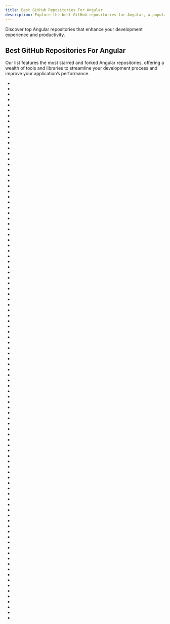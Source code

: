 ```yaml
---
title: Best GitHub Repositories For Angular
description: Explore the best GitHub repositories for Angular, a popular framework for building dynamic web applications.
---
```

Discover top Angular repositories that enhance your development experience and productivity.
## Best GitHub Repositories For Angular

Our list features the most starred and forked Angular repositories, offering a wealth of tools and libraries to streamline your development process and improve your application’s performance.

- <Badge owner="justjavac" repoName="free-programming-books-zh_CN" stars="https://img.shields.io/github/stars/justjavac/free-programming-books-zh_CN?style=flat&logoSize=auto" forks="https://img.shields.io/github/forks/justjavac/free-programming-books-zh_CN?style=flat&logoSize=auto"/>
- <Badge owner="angular" repoName="angular" stars="https://img.shields.io/github/stars/angular/angular?style=flat&logoSize=auto" forks="https://img.shields.io/github/forks/angular/angular?style=flat&logoSize=auto"/>
- <Badge owner="storybookjs" repoName="storybook" stars="https://img.shields.io/github/stars/storybookjs/storybook?style=flat&logoSize=auto" forks="https://img.shields.io/github/forks/storybookjs/storybook?style=flat&logoSize=auto"/>
- <Badge owner="gothinkster" repoName="realworld" stars="https://img.shields.io/github/stars/gothinkster/realworld?style=flat&logoSize=auto" forks="https://img.shields.io/github/forks/gothinkster/realworld?style=flat&logoSize=auto"/>
- <Badge owner="leonardomso" repoName="33-js-concepts" stars="https://img.shields.io/github/stars/leonardomso/33-js-concepts?style=flat&logoSize=auto" forks="https://img.shields.io/github/forks/leonardomso/33-js-concepts?style=flat&logoSize=auto"/>
- <Badge owner="angular" repoName="angular.js" stars="https://img.shields.io/github/stars/angular/angular.js?style=flat&logoSize=auto" forks="https://img.shields.io/github/forks/angular/angular.js?style=flat&logoSize=auto"/>
- <Badge owner="ionic-team" repoName="ionic-framework" stars="https://img.shields.io/github/stars/ionic-team/ionic-framework?style=flat&logoSize=auto" forks="https://img.shields.io/github/forks/ionic-team/ionic-framework?style=flat&logoSize=auto"/>
- <Badge owner="prettier" repoName="prettier" stars="https://img.shields.io/github/stars/prettier/prettier?style=flat&logoSize=auto" forks="https://img.shields.io/github/forks/prettier/prettier?style=flat&logoSize=auto"/>
- <Badge owner="Asabeneh" repoName="30-Days-Of-JavaScript" stars="https://img.shields.io/github/stars/Asabeneh/30-Days-Of-JavaScript?style=flat&logoSize=auto" forks="https://img.shields.io/github/forks/Asabeneh/30-Days-Of-JavaScript?style=flat&logoSize=auto"/>
- <Badge owner="SheetJS" repoName="sheetjs" stars="https://img.shields.io/github/stars/SheetJS/sheetjs?style=flat&logoSize=auto" forks="https://img.shields.io/github/forks/SheetJS/sheetjs?style=flat&logoSize=auto"/>
- <Badge owner="tastejs" repoName="todomvc" stars="https://img.shields.io/github/stars/tastejs/todomvc?style=flat&logoSize=auto" forks="https://img.shields.io/github/forks/tastejs/todomvc?style=flat&logoSize=auto"/>
- <Badge owner="angular" repoName="angular-cli" stars="https://img.shields.io/github/stars/angular/angular-cli?style=flat&logoSize=auto" forks="https://img.shields.io/github/forks/angular/angular-cli?style=flat&logoSize=auto"/>
- <Badge owner="akveo" repoName="ngx-admin" stars="https://img.shields.io/github/stars/akveo/ngx-admin?style=flat&logoSize=auto" forks="https://img.shields.io/github/forks/akveo/ngx-admin?style=flat&logoSize=auto"/>
- <Badge owner="wailsapp" repoName="wails" stars="https://img.shields.io/github/stars/wailsapp/wails?style=flat&logoSize=auto" forks="https://img.shields.io/github/forks/wailsapp/wails?style=flat&logoSize=auto"/>
- <Badge owner="angular" repoName="components" stars="https://img.shields.io/github/stars/angular/components?style=flat&logoSize=auto" forks="https://img.shields.io/github/forks/angular/components?style=flat&logoSize=auto"/>
- <Badge owner="NativeScript" repoName="NativeScript" stars="https://img.shields.io/github/stars/NativeScript/NativeScript?style=flat&logoSize=auto" forks="https://img.shields.io/github/forks/NativeScript/NativeScript?style=flat&logoSize=auto"/>
- <Badge owner="goldbergyoni" repoName="javascript-testing-best-practices" stars="https://img.shields.io/github/stars/goldbergyoni/javascript-testing-best-practices?style=flat&logoSize=auto" forks="https://img.shields.io/github/forks/goldbergyoni/javascript-testing-best-practices?style=flat&logoSize=auto"/>
- <Badge owner="sudheerj" repoName="javascript-interview-questions" stars="https://img.shields.io/github/stars/sudheerj/javascript-interview-questions?style=flat&logoSize=auto" forks="https://img.shields.io/github/forks/sudheerj/javascript-interview-questions?style=flat&logoSize=auto"/>
- <Badge owner="johnpapa" repoName="angular-styleguide" stars="https://img.shields.io/github/stars/johnpapa/angular-styleguide?style=flat&logoSize=auto" forks="https://img.shields.io/github/forks/johnpapa/angular-styleguide?style=flat&logoSize=auto"/>
- <Badge owner="nrwl" repoName="nx" stars="https://img.shields.io/github/stars/nrwl/nx?style=flat&logoSize=auto" forks="https://img.shields.io/github/forks/nrwl/nx?style=flat&logoSize=auto"/>
- <Badge owner="pubkey" repoName="rxdb" stars="https://img.shields.io/github/stars/pubkey/rxdb?style=flat&logoSize=auto" forks="https://img.shields.io/github/forks/pubkey/rxdb?style=flat&logoSize=auto"/>
- <Badge owner="jhipster" repoName="generator-jhipster" stars="https://img.shields.io/github/stars/jhipster/generator-jhipster?style=flat&logoSize=auto" forks="https://img.shields.io/github/forks/jhipster/generator-jhipster?style=flat&logoSize=auto"/>
- <Badge owner="paperless-ngx" repoName="paperless-ngx" stars="https://img.shields.io/github/stars/paperless-ngx/paperless-ngx?style=flat&logoSize=auto" forks="https://img.shields.io/github/forks/paperless-ngx/paperless-ngx?style=flat&logoSize=auto"/>
- <Badge owner="handsontable" repoName="handsontable" stars="https://img.shields.io/github/stars/handsontable/handsontable?style=flat&logoSize=auto" forks="https://img.shields.io/github/forks/handsontable/handsontable?style=flat&logoSize=auto"/>
- <Badge owner="teambit" repoName="bit" stars="https://img.shields.io/github/stars/teambit/bit?style=flat&logoSize=auto" forks="https://img.shields.io/github/forks/teambit/bit?style=flat&logoSize=auto"/>
- <Badge owner="sweetalert2" repoName="sweetalert2" stars="https://img.shields.io/github/stars/sweetalert2/sweetalert2?style=flat&logoSize=auto" forks="https://img.shields.io/github/forks/sweetalert2/sweetalert2?style=flat&logoSize=auto"/>
- <Badge owner="jasontaylordev" repoName="CleanArchitecture" stars="https://img.shields.io/github/stars/jasontaylordev/CleanArchitecture?style=flat&logoSize=auto" forks="https://img.shields.io/github/forks/jasontaylordev/CleanArchitecture?style=flat&logoSize=auto"/>
- <Badge owner="tinymce" repoName="tinymce" stars="https://img.shields.io/github/stars/tinymce/tinymce?style=flat&logoSize=auto" forks="https://img.shields.io/github/forks/tinymce/tinymce?style=flat&logoSize=auto"/>
- <Badge owner="angular-ui" repoName="bootstrap" stars="https://img.shields.io/github/stars/angular-ui/bootstrap?style=flat&logoSize=auto" forks="https://img.shields.io/github/forks/angular-ui/bootstrap?style=flat&logoSize=auto"/>
- <Badge owner="codesandbox" repoName="codesandbox-client" stars="https://img.shields.io/github/stars/codesandbox/codesandbox-client?style=flat&logoSize=auto" forks="https://img.shields.io/github/forks/codesandbox/codesandbox-client?style=flat&logoSize=auto"/>
- <Badge owner="Chocobozzz" repoName="PeerTube" stars="https://img.shields.io/github/stars/Chocobozzz/PeerTube?style=flat&logoSize=auto" forks="https://img.shields.io/github/forks/Chocobozzz/PeerTube?style=flat&logoSize=auto"/>
- <Badge owner="angular" repoName="angular-seed" stars="https://img.shields.io/github/stars/angular/angular-seed?style=flat&logoSize=auto" forks="https://img.shields.io/github/forks/angular/angular-seed?style=flat&logoSize=auto"/>
- <Badge owner="abpframework" repoName="abp" stars="https://img.shields.io/github/stars/abpframework/abp?style=flat&logoSize=auto" forks="https://img.shields.io/github/forks/abpframework/abp?style=flat&logoSize=auto"/>
- <Badge owner="ag-grid" repoName="ag-grid" stars="https://img.shields.io/github/stars/ag-grid/ag-grid?style=flat&logoSize=auto" forks="https://img.shields.io/github/forks/ag-grid/ag-grid?style=flat&logoSize=auto"/>
- <Badge owner="ionic-team" repoName="stencil" stars="https://img.shields.io/github/stars/ionic-team/stencil?style=flat&logoSize=auto" forks="https://img.shields.io/github/forks/ionic-team/stencil?style=flat&logoSize=auto"/>
- <Badge owner="BuilderIO" repoName="mitosis" stars="https://img.shields.io/github/stars/BuilderIO/mitosis?style=flat&logoSize=auto" forks="https://img.shields.io/github/forks/BuilderIO/mitosis?style=flat&logoSize=auto"/>
- <Badge owner="linnovate" repoName="mean" stars="https://img.shields.io/github/stars/linnovate/mean?style=flat&logoSize=auto" forks="https://img.shields.io/github/forks/linnovate/mean?style=flat&logoSize=auto"/>
- <Badge owner="dotansimha" repoName="graphql-code-generator" stars="https://img.shields.io/github/stars/dotansimha/graphql-code-generator?style=flat&logoSize=auto" forks="https://img.shields.io/github/forks/dotansimha/graphql-code-generator?style=flat&logoSize=auto"/>
- <Badge owner="jmcunningham" repoName="AngularJS-Learning" stars="https://img.shields.io/github/stars/jmcunningham/AngularJS-Learning?style=flat&logoSize=auto" forks="https://img.shields.io/github/forks/jmcunningham/AngularJS-Learning?style=flat&logoSize=auto"/>
- <Badge owner="primefaces" repoName="primeng" stars="https://img.shields.io/github/stars/primefaces/primeng?style=flat&logoSize=auto" forks="https://img.shields.io/github/forks/primefaces/primeng?style=flat&logoSize=auto"/>
- <Badge owner="PatrickJS" repoName="PatrickJS-starter" stars="https://img.shields.io/github/stars/PatrickJS/PatrickJS-starter?style=flat&logoSize=auto" forks="https://img.shields.io/github/forks/PatrickJS/PatrickJS-starter?style=flat&logoSize=auto"/>
- <Badge owner="PatrickJS" repoName="awesome-angular" stars="https://img.shields.io/github/stars/PatrickJS/awesome-angular?style=flat&logoSize=auto" forks="https://img.shields.io/github/forks/PatrickJS/awesome-angular?style=flat&logoSize=auto"/>
- <Badge owner="openreplay" repoName="openreplay" stars="https://img.shields.io/github/stars/openreplay/openreplay?style=flat&logoSize=auto" forks="https://img.shields.io/github/forks/openreplay/openreplay?style=flat&logoSize=auto"/>
- <Badge owner="opf" repoName="openproject" stars="https://img.shields.io/github/stars/opf/openproject?style=flat&logoSize=auto" forks="https://img.shields.io/github/forks/opf/openproject?style=flat&logoSize=auto"/>
- <Badge owner="bitwarden" repoName="clients" stars="https://img.shields.io/github/stars/bitwarden/clients?style=flat&logoSize=auto" forks="https://img.shields.io/github/forks/bitwarden/clients?style=flat&logoSize=auto"/>
- <Badge owner="NG-ZORRO" repoName="ng-zorro-antd" stars="https://img.shields.io/github/stars/NG-ZORRO/ng-zorro-antd?style=flat&logoSize=auto" forks="https://img.shields.io/github/forks/NG-ZORRO/ng-zorro-antd?style=flat&logoSize=auto"/>
- <Badge owner="OnsenUI" repoName="OnsenUI" stars="https://img.shields.io/github/stars/OnsenUI/OnsenUI?style=flat&logoSize=auto" forks="https://img.shields.io/github/forks/OnsenUI/OnsenUI?style=flat&logoSize=auto"/>
- <Badge owner="angular" repoName="protractor" stars="https://img.shields.io/github/stars/angular/protractor?style=flat&logoSize=auto" forks="https://img.shields.io/github/forks/angular/protractor?style=flat&logoSize=auto"/>
- <Badge owner="rematch" repoName="rematch" stars="https://img.shields.io/github/stars/rematch/rematch?style=flat&logoSize=auto" forks="https://img.shields.io/github/forks/rematch/rematch?style=flat&logoSize=auto"/>
- <Badge owner="text-mask" repoName="text-mask" stars="https://img.shields.io/github/stars/text-mask/text-mask?style=flat&logoSize=auto" forks="https://img.shields.io/github/forks/text-mask/text-mask?style=flat&logoSize=auto"/>
- <Badge owner="ng-bootstrap" repoName="ng-bootstrap" stars="https://img.shields.io/github/stars/ng-bootstrap/ng-bootstrap?style=flat&logoSize=auto" forks="https://img.shields.io/github/forks/ng-bootstrap/ng-bootstrap?style=flat&logoSize=auto"/>
- <Badge owner="akveo" repoName="nebular" stars="https://img.shields.io/github/stars/akveo/nebular?style=flat&logoSize=auto" forks="https://img.shields.io/github/forks/akveo/nebular?style=flat&logoSize=auto"/>
- <Badge owner="ngrx" repoName="platform" stars="https://img.shields.io/github/stars/ngrx/platform?style=flat&logoSize=auto" forks="https://img.shields.io/github/forks/ngrx/platform?style=flat&logoSize=auto"/>
- <Badge owner="getsentry" repoName="sentry-javascript" stars="https://img.shields.io/github/stars/getsentry/sentry-javascript?style=flat&logoSize=auto" forks="https://img.shields.io/github/forks/getsentry/sentry-javascript?style=flat&logoSize=auto"/>
- <Badge owner="danialfarid" repoName="ng-file-upload" stars="https://img.shields.io/github/stars/danialfarid/ng-file-upload?style=flat&logoSize=auto" forks="https://img.shields.io/github/forks/danialfarid/ng-file-upload?style=flat&logoSize=auto"/>
- <Badge owner="angular" repoName="angularfire" stars="https://img.shields.io/github/stars/angular/angularfire?style=flat&logoSize=auto" forks="https://img.shields.io/github/forks/angular/angularfire?style=flat&logoSize=auto"/>
- <Badge owner="tsparticles" repoName="tsparticles" stars="https://img.shields.io/github/stars/tsparticles/tsparticles?style=flat&logoSize=auto" forks="https://img.shields.io/github/forks/tsparticles/tsparticles?style=flat&logoSize=auto"/>
- <Badge owner="ajenti" repoName="ajenti" stars="https://img.shields.io/github/stars/ajenti/ajenti?style=flat&logoSize=auto" forks="https://img.shields.io/github/forks/ajenti/ajenti?style=flat&logoSize=auto"/>
- <Badge owner="BuilderIO" repoName="builder" stars="https://img.shields.io/github/stars/BuilderIO/builder?style=flat&logoSize=auto" forks="https://img.shields.io/github/forks/BuilderIO/builder?style=flat&logoSize=auto"/>
- <Badge owner="AllThingsSmitty" repoName="must-watch-javascript" stars="https://img.shields.io/github/stars/AllThingsSmitty/must-watch-javascript?style=flat&logoSize=auto" forks="https://img.shields.io/github/forks/AllThingsSmitty/must-watch-javascript?style=flat&logoSize=auto"/>
- <Badge owner="zhongsp" repoName="TypeScript" stars="https://img.shields.io/github/stars/zhongsp/TypeScript?style=flat&logoSize=auto" forks="https://img.shields.io/github/forks/zhongsp/TypeScript?style=flat&logoSize=auto"/>
- <Badge owner="lgwebdream" repoName="FE-Interview" stars="https://img.shields.io/github/stars/lgwebdream/FE-Interview?style=flat&logoSize=auto" forks="https://img.shields.io/github/forks/lgwebdream/FE-Interview?style=flat&logoSize=auto"/>
- <Badge owner="gridstack" repoName="gridstack.js" stars="https://img.shields.io/github/stars/gridstack/gridstack.js?style=flat&logoSize=auto" forks="https://img.shields.io/github/forks/gridstack/gridstack.js?style=flat&logoSize=auto"/>
- <Badge owner="RicoSuter" repoName="NSwag" stars="https://img.shields.io/github/stars/RicoSuter/NSwag?style=flat&logoSize=auto" forks="https://img.shields.io/github/forks/RicoSuter/NSwag?style=flat&logoSize=auto"/>
- <Badge owner="sachinchoolur" repoName="lightGallery" stars="https://img.shields.io/github/stars/sachinchoolur/lightGallery?style=flat&logoSize=auto" forks="https://img.shields.io/github/forks/sachinchoolur/lightGallery?style=flat&logoSize=auto"/>
- <Badge owner="vmware-archive" repoName="clarity" stars="https://img.shields.io/github/stars/vmware-archive/clarity?style=flat&logoSize=auto" forks="https://img.shields.io/github/forks/vmware-archive/clarity?style=flat&logoSize=auto"/>
- <Badge owner="angular-fullstack" repoName="generator-angular-fullstack" stars="https://img.shields.io/github/stars/angular-fullstack/generator-angular-fullstack?style=flat&logoSize=auto" forks="https://img.shields.io/github/forks/angular-fullstack/generator-angular-fullstack?style=flat&logoSize=auto"/>
- <Badge owner="toddmotto" repoName="angularjs-styleguide" stars="https://img.shields.io/github/stars/toddmotto/angularjs-styleguide?style=flat&logoSize=auto" forks="https://img.shields.io/github/forks/toddmotto/angularjs-styleguide?style=flat&logoSize=auto"/>
- <Badge owner="angular" repoName="flex-layout" stars="https://img.shields.io/github/stars/angular/flex-layout?style=flat&logoSize=auto" forks="https://img.shields.io/github/forks/angular/flex-layout?style=flat&logoSize=auto"/>
- <Badge owner="angular-app" repoName="angular-app" stars="https://img.shields.io/github/stars/angular-app/angular-app?style=flat&logoSize=auto" forks="https://img.shields.io/github/forks/angular-app/angular-app?style=flat&logoSize=auto"/>
- <Badge owner="oppia" repoName="oppia" stars="https://img.shields.io/github/stars/oppia/oppia?style=flat&logoSize=auto" forks="https://img.shields.io/github/forks/oppia/oppia?style=flat&logoSize=auto"/>
- <Badge owner="LogRocket" repoName="redux-logger" stars="https://img.shields.io/github/stars/LogRocket/redux-logger?style=flat&logoSize=auto" forks="https://img.shields.io/github/forks/LogRocket/redux-logger?style=flat&logoSize=auto"/>
- <Badge owner="mgcrea" repoName="angular-strap" stars="https://img.shields.io/github/stars/mgcrea/angular-strap?style=flat&logoSize=auto" forks="https://img.shields.io/github/forks/mgcrea/angular-strap?style=flat&logoSize=auto"/>
- <Badge owner="yeoman" repoName="generator-angular" stars="https://img.shields.io/github/stars/yeoman/generator-angular?style=flat&logoSize=auto" forks="https://img.shields.io/github/forks/yeoman/generator-angular?style=flat&logoSize=auto"/>
- <Badge owner="naver" repoName="fe-news" stars="https://img.shields.io/github/stars/naver/fe-news?style=flat&logoSize=auto" forks="https://img.shields.io/github/forks/naver/fe-news?style=flat&logoSize=auto"/>
- <Badge owner="bitgapp" repoName="eqMac" stars="https://img.shields.io/github/stars/bitgapp/eqMac?style=flat&logoSize=auto" forks="https://img.shields.io/github/forks/bitgapp/eqMac?style=flat&logoSize=auto"/>
- <Badge owner="maximegris" repoName="angular-electron" stars="https://img.shields.io/github/stars/maximegris/angular-electron?style=flat&logoSize=auto" forks="https://img.shields.io/github/forks/maximegris/angular-electron?style=flat&logoSize=auto"/>
- <Badge owner="valor-software" repoName="ngx-bootstrap" stars="https://img.shields.io/github/stars/valor-software/ngx-bootstrap?style=flat&logoSize=auto" forks="https://img.shields.io/github/forks/valor-software/ngx-bootstrap?style=flat&logoSize=auto"/>
- <Badge owner="angular-ui" repoName="ui-grid" stars="https://img.shields.io/github/stars/angular-ui/ui-grid?style=flat&logoSize=auto" forks="https://img.shields.io/github/forks/angular-ui/ui-grid?style=flat&logoSize=auto"/>
- <Badge owner="webhooksite" repoName="webhook.site" stars="https://img.shields.io/github/stars/webhooksite/webhook.site?style=flat&logoSize=auto" forks="https://img.shields.io/github/forks/webhooksite/webhook.site?style=flat&logoSize=auto"/>
- <Badge owner="jonaswinkler" repoName="paperless-ng" stars="https://img.shields.io/github/stars/jonaswinkler/paperless-ng?style=flat&logoSize=auto" forks="https://img.shields.io/github/forks/jonaswinkler/paperless-ng?style=flat&logoSize=auto"/>
- <Badge owner="timjacobi" repoName="angular-education" stars="https://img.shields.io/github/stars/timjacobi/angular-education?style=flat&logoSize=auto" forks="https://img.shields.io/github/forks/timjacobi/angular-education?style=flat&logoSize=auto"/>
- <Badge owner="Postcatlab" repoName="postcat" stars="https://img.shields.io/github/stars/Postcatlab/postcat?style=flat&logoSize=auto" forks="https://img.shields.io/github/forks/Postcatlab/postcat?style=flat&logoSize=auto"/>
- <Badge owner="gothinkster" repoName="angular-realworld-example-app" stars="https://img.shields.io/github/stars/gothinkster/angular-realworld-example-app?style=flat&logoSize=auto" forks="https://img.shields.io/github/forks/gothinkster/angular-realworld-example-app?style=flat&logoSize=auto"/>
- <Badge owner="chieffancypants" repoName="angular-loading-bar" stars="https://img.shields.io/github/stars/chieffancypants/angular-loading-bar?style=flat&logoSize=auto" forks="https://img.shields.io/github/forks/chieffancypants/angular-loading-bar?style=flat&logoSize=auto"/>
- <Badge owner="Soundnode" repoName="soundnode-app" stars="https://img.shields.io/github/stars/Soundnode/soundnode-app?style=flat&logoSize=auto" forks="https://img.shields.io/github/forks/Soundnode/soundnode-app?style=flat&logoSize=auto"/>
- <Badge owner="altair-graphql" repoName="altair" stars="https://img.shields.io/github/stars/altair-graphql/altair?style=flat&logoSize=auto" forks="https://img.shields.io/github/forks/altair-graphql/altair?style=flat&logoSize=auto"/>
- <Badge owner="cydrobolt" repoName="polr" stars="https://img.shields.io/github/stars/cydrobolt/polr?style=flat&logoSize=auto" forks="https://img.shields.io/github/forks/cydrobolt/polr?style=flat&logoSize=auto"/>
- <Badge owner="mgechev" repoName="angularjs-style-guide" stars="https://img.shields.io/github/stars/mgechev/angularjs-style-guide?style=flat&logoSize=auto" forks="https://img.shields.io/github/forks/mgechev/angularjs-style-guide?style=flat&logoSize=auto"/>
- <Badge owner="emacs-lsp" repoName="lsp-mode" stars="https://img.shields.io/github/stars/emacs-lsp/lsp-mode?style=flat&logoSize=auto" forks="https://img.shields.io/github/forks/emacs-lsp/lsp-mode?style=flat&logoSize=auto"/>
- <Badge owner="searchkit" repoName="searchkit" stars="https://img.shields.io/github/stars/searchkit/searchkit?style=flat&logoSize=auto" forks="https://img.shields.io/github/forks/searchkit/searchkit?style=flat&logoSize=auto"/>
- <Badge owner="AAChartModel" repoName="AAChartKit" stars="https://img.shields.io/github/stars/AAChartModel/AAChartKit?style=flat&logoSize=auto" forks="https://img.shields.io/github/forks/AAChartModel/AAChartKit?style=flat&logoSize=auto"/>
- <Badge owner="rcbyr" repoName="keen-slider" stars="https://img.shields.io/github/stars/rcbyr/keen-slider?style=flat&logoSize=auto" forks="https://img.shields.io/github/forks/rcbyr/keen-slider?style=flat&logoSize=auto"/>
- <Badge owner="invertase" repoName="rdash-angular" stars="https://img.shields.io/github/stars/invertase/rdash-angular?style=flat&logoSize=auto" forks="https://img.shields.io/github/forks/invertase/rdash-angular?style=flat&logoSize=auto"/>
- <Badge owner="swimlane" repoName="ngx-datatable" stars="https://img.shields.io/github/stars/swimlane/ngx-datatable?style=flat&logoSize=auto" forks="https://img.shields.io/github/forks/swimlane/ngx-datatable?style=flat&logoSize=auto"/>
- <Badge owner="Strider-CD" repoName="strider" stars="https://img.shields.io/github/stars/Strider-CD/strider?style=flat&logoSize=auto" forks="https://img.shields.io/github/forks/Strider-CD/strider?style=flat&logoSize=auto"/>
- <Badge owner="mgechev" repoName="angular-seed" stars="https://img.shields.io/github/stars/mgechev/angular-seed?style=flat&logoSize=auto" forks="https://img.shields.io/github/forks/mgechev/angular-seed?style=flat&logoSize=auto"/>
- <Badge owner="dotnetcore" repoName="Util" stars="https://img.shields.io/github/stars/dotnetcore/Util?style=flat&logoSize=auto" forks="https://img.shields.io/github/forks/dotnetcore/Util?style=flat&logoSize=auto"/>
- <Badge owner="ng-alain" repoName="ng-alain" stars="https://img.shields.io/github/stars/ng-alain/ng-alain?style=flat&logoSize=auto" forks="https://img.shields.io/github/forks/ng-alain/ng-alain?style=flat&logoSize=auto"/>
- <Badge owner="jayphelps" repoName="core-decorators" stars="https://img.shields.io/github/stars/jayphelps/core-decorators?style=flat&logoSize=auto" forks="https://img.shields.io/github/forks/jayphelps/core-decorators?style=flat&logoSize=auto"/>
